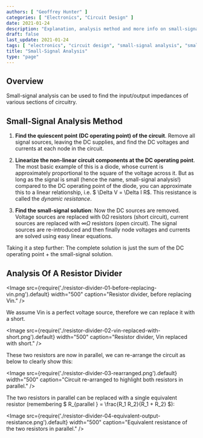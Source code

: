 ```yaml
---
authors: [ "Geoffrey Hunter" ]
categories: [ "Electronics", "Circuit Design" ]
date: 2021-01-24
description: "Explanation, analysis method and more info on small-signal analysis of circuit designs."
draft: false
last_update: 2021-01-24
tags: [ "electronics", "circuit design", "small-signal analysis", "small-signal", "analysis", "dynamic resistance", "resistance", "quiescent" ]
title: "Small-Signal Analysis"
type: "page"
---
```


<WarningIsNotes />

## Overview

Small-signal analysis can be used to find the input/output impedances of various sections of circuitry.

## Small-Signal Analysis Method

1. **Find the quiescent point (DC operating point) of the circuit**. Remove all signal sources, leaving the DC supplies, and find the DC voltages and currents at each node in the circuit.

1. **Linearize the non-linear circuit components at the DC operating point**. The most basic example of this is a diode, whose current is approximately proportional to the square of the voltage across it. But as long as the signal is small (hence the name, small-signal analysis!) compared to the DC operating point of the diode, you can approximate this to a linear relationship, i.e. $ \Delta V = \Delta I R$. This resistance is called the _dynamic resistance_.

1. **Find the small-signal solution**: Now the DC sources are removed. Voltage sources are replaced with $0\Omega$ resistors (short circuit), current sources are replaced with $\infty \Omega$ resistors (open circuit). The signal sources are re-introduced and then finally node voltages and currents are solved using easy linear equations.

Taking it a step further: The complete solution is just the sum of the DC operating point + the small-signal solution.

## Analysis Of A Resistor Divider

<Image src={require('./resistor-divider-01-before-replacing-vin.png').default} width="500" caption="Resistor divider, before replacing Vin." />

We assume Vin is a perfect voltage source, therefore we can replace it with a short.

<Image src={require('./resistor-divider-02-vin-replaced-with-short.png').default} width="500" caption="Resistor divider, Vin replaced with short." />

These two resistors are now in parallel, we can re-arrange the circuit as below to clearly show this:

<Image src={require('./resistor-divider-03-rearranged.png').default} width="500" caption="Circuit re-arranged to highlight both resistors in parallel." />

The two resistors in parallel can be replaced with a single equivalent resistor (remembering $ R_{parallel
} = \frac{R_1 R_2}{R_1 + R_2} $):

<Image src={require('./resistor-divider-04-equivalent-output-resistance.png').default} width="500" caption="Equivalent resistance of the two resistors in parallel." />

